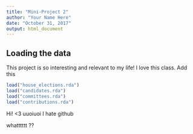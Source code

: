 ```yaml
---
title: "Mini-Project 2"
author: "Your Name Here"
date: "October 31, 2017"
output: html_document
---
```



## Loading the data

This project is so interesting and relevant to my life! I love this class. Add this


```r
load("house_elections.rda")
load("candidates.rda")
load("committees.rda")
load("contributions.rda")
```
Hi! <3 uuoiuoi 
I hate github

whatttttt ??
